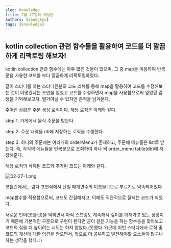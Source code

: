 ```yaml
---
slug: knowledge
title: 2월 27일의 깨달음
authors: [seongkyu]
tags: [knowledge]
---
```


## kotlin collection 관련 함수들을 활용하여 코드를 더 깔끔하게 리팩토링 해보자!

kotlin collection 관련 함수에는 아주 많은 것들이 있으며, 그 중 map을 이용하여 반복문을 사용한 코드를 보다 깔끔하게 리팩토링하였다.

같이 스터디를 하는 스터디원분의 코드 리뷰를 통해 map을 활용하여 코드를 수정해보는 것이 어떻겠냐는 조언을 얻었고 코드를 수정하면서 map을 사용함으로써 얻었던 감정을 기억해보고자, 별거아닐 수 있지만 흔적을 남겨본다.

주어진 상황은 주문 생성 로직이다. 해당 로직은 아래와 같다.

step 1. 가게에서 음식 주문을 받는다.

step 2. 주문 내역을 db에 저장하는 로직을 수행한다.

step 3. 하나의 주문에는 여러개의 orderMenu가 존재하고, 주문에 메뉴들은 list로 받는다. 즉, 각각의 메뉴들을 반복문으로 조회하여 하나 씩 order_menu table(db)에 저장해준다.

해당 로직의 삭제된 코드와 추가된 코드는 아래와 같다.

![02-27-1.png](image/02-27-1.png)

코틀린에서는 람다 표현식에서 단일 매개변수의 이름을 it으로 부르기로 약속되어있다.

map함수를 적용함으로써, 코드도 간결해지고, 이해도 직관적으로 잘되는 코드가 되었다.

새로운 언어(코틀린)을 익히면서 아직 스프링도 계속해서 깊이를 더해가고 있는 상황이기 때문에 기본적인 구문으로 구현이 된다면 굳이 같은 기능을 하는 함수등을 찾아보고 코드의 질을 더 높이려는 시도는 하지 않았다.(못했다..?)근데 이번 스터디에서 로직 및 코드의 개선에 대한 의견을 받으면서, 앞으로 더 공부하고 발전해야할 요소들이 많구나 하는 생각을 했다. :)